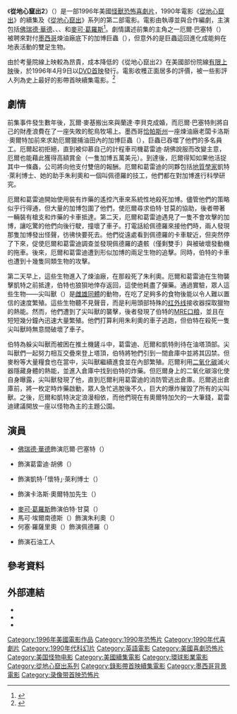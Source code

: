 {{noteTA
|T=zh-cn:异形魔怪2;zh-tw:從地心竄出2;zh-hk:深淵異形2;
|G1=Movie
|G2=Show
|1=zh-cn:异形魔怪2;zh-tw:從地心竄出2;zh-hk:深淵異形2;
}}
{{Infobox Film
| name           = 從地心竄出2
| original_name  = {{lang|en|''Tremors 2: Aftershocks''}}
| image          = Tremors 2.jpg
| caption        = 電影海報
| director       = {{le|S·S·威爾森|S. S. Wilson}}
| producer       = {{le|南希·羅伯茲 (製片人)|Nancy Roberts (producer)|南希·羅伯茲}}<br>{{le|克里斯多福·德法利亞|Christopher DeFaria}}
| writer         = S·S·威爾森<br>{{le|布蘭特·邁多可|Brent Maddock}}
| starring       = [[佛瑞德·華德|佛瑞德·華德]]<br>{{le|克里斯多佛·賈丁|Christopher Gartin}}<br>{{le|海倫·薛佛|Helen Shaver}}<br>{{le|馬克·圖伯特|Marcelo Tubert}}<br>[[麥可·葛羅斯|麥可·葛羅斯]]
| music          = {{le|傑·費格遜 (美國音樂家)|Jay Ferguson (American musician)|傑·費格遜}}
| cinematography = 維吉爾·L·哈珀（{{lang|en|Virgil L. Harper}}）
| editing        = {{le|鮑伯·杜西|Bob Ducsay}}
| studio         = [[環球影業|環球影業]]<br>{{le|踩踏娛樂|Stampede Entertainment}}
| distributor    = {{le|環球影業家庭娛樂|Universal Pictures Home Entertainment|MCA／環球家庭影碟}}
| released       = {{Film date|1996|4|9|美國}}
| runtime        = 100分鐘
| country        = 美國
| language       = 英語
| budget         = 400萬美元
| gross          =
| preceded_by    = 《[[從地心竄出|從地心竄出]]》
| followed_by    = 《[[從地心竄出3|從地心竄出3]]》
| cn_name        = 异形魔怪2
| hk_name        = 深淵異形2
| tw_name        = 從地心竄出2
}}

《'''從地心竄出2'''》（{{lang-en|''Tremors 2: Aftershocks''}}）是一部1996年美國[[怪獸電影|怪獸]][[恐怖片|恐怖]][[喜劇片|喜劇片]]，1990年電影《[[從地心竄出|從地心竄出]]》的續集及《[[從地心竄出系列|從地心竄出]]》系列的第二部電影。電影由{{le|S·S·威爾森|S. S. Wilson}}執導並與{{le|布蘭特·邁多可|Brent Maddock}}合作編劇，主演包括[[佛瑞德·華德|佛瑞德·華德]]、{{le|克里斯多佛·賈丁|Christopher Gartin}}、{{le|海倫·薛佛|Helen Shaver}}、{{le|馬克·圖伯特|Marcelo Tubert}}和[[麥可·葛羅斯|麥可·葛羅斯]]<ref name="DVDTalk">{{cite web|url=https://www.dvdtalk.com/reviews/2803/tremors-2-aftershocks/|title=Tremors 2: Aftershocks|work={{le|DVD Talk|DVD Talk}}|accessdate=2021-03-02|archive-date=2020-10-29|archive-url=https://web.archive.org/web/20201029163153/https://www.dvdtalk.com/reviews/2803/tremors-2-aftershocks/}}</ref>。劇情講述前集的主角之一厄爾·巴塞特（{{lang|en|Earl Bassett}}）被聘來對付[[墨西哥|墨西哥]]煉油廠底下的加博巨蟲（{{lang|en|Graboid}}），但意外的是巨蟲這回進化成能夠在地表活動的雙足生物。

由於考量院線上映較為昂貴，成本降低的《從地心竄出2》在美國部份院線[[有限上映|有限上映]]後，於1996年4月9日以[[DVD首映|DVD首映]]發行。電影收穫正面居多的評價，被一些影評人列為史上最好的影帶首映續集電影。<ref name="ScreenRant(2017-06-18)">{{cite web|url=https://screenrant.com/best-direct-to-video-dvd-sequels-actually-great/|title=16 Direct-To-Video Sequels That Are Actually Great|last=Hodges|first=Chris|work=[[Screen_Rant|Screen Rant]]|date=2017-06-18|accessdate=2021-03-02|archive-date=2022-03-09|archive-url=https://web.archive.org/web/20220309172015/https://screenrant.com/best-direct-to-video-dvd-sequels-actually-great/}}</ref>

== 劇情 ==
前集事件發生數年後，瓦爾·麥基搬出來與蘭達·李貝克成婚，而厄爾·巴塞特則將自己的財產浪費在了一座失敗的鴕鳥牧場上。墨西哥[[恰帕斯州|恰帕斯州]]一座煉油廠老闆卡洛斯·奧爾特加前來求助厄爾獵捕油田內的加博巨蟲（{{lang|en|Graboid}}），巨蟲已吞噬了他們的多名員工。厄爾起初拒絕，直到被仰慕自己的計程車司機葛雷迪·胡佛說服而改變主意，厄爾也能藉此獲得高額賞金（一隻加博五萬美元）。到達後，厄爾得知如果他活捉其中一條蟲，公司將向他支付雙倍的報酬。厄爾和葛雷迪的同夥包括[[地質學家|地質學家]]凱特·萊利博士、她的助手朱利奧和一個叫佩德羅的技工，他們都在對加博進行科學研究。

厄爾和葛雷迪開始使用裝有炸藥的遙控汽車來系統性地殺死加博。儘管他們的策略似乎行得通，但大量的加博包圍了他們，使厄爾尋求伯特·甘莫的協助，後者帶著一輛裝有槍支和炸藥的卡車抵達。第二天，厄爾和葛雷迪遇見了一隻不會攻擊的加博，讓吃驚的他們向後行駛，撞壞了車子。打電話給佩德羅來接他們時，兩人發現那隻加博發出怪聲，彷彿快要死去。他們從遠處看到佩德羅的卡車駛近，但突然停了下來，促使厄爾和葛雷迪調查並發現佩德羅的遺骸（僅剩雙手）與被破壞發動機的拖車。後來，厄爾和葛雷迪遭到形似加博的兩足生物的追擊。同時，伯特的卡車也遭到十幾隻同類生物的攻擊。

第二天早上，這些生物進入了煉油廠，在那殺死了朱利奧。厄爾和葛雷迪在生物襲擊凱特之前抵達，伯特也狼狽地倖存返回，這使他耗盡了彈藥。通過實驗，眾人這些生物——尖叫獸（{{lang|en|Shriekers}}）是[[雌雄同體|雌雄同體]]的動物，在吃了足夠多的食物後能以令人難以置信的速度繁殖。這些生物聽不見聲音，而是利用頭部特殊的[[红外线|红外线]]接收器探取獵物的熱能。然而，他們遭到了尖叫獸的襲擊，後者發現了伯特的[[MRE口粮|MRE口粮]]，並且在短短幾分鐘內迅速大量繁殖。他們打算利用朱利奧的車子逃跑，但伯特在殺死一隻尖叫獸時無意間破壞了車子。

伯特為躲尖叫獸而被困在推土機鏟斗中，葛雷迪、厄爾和凱特則待在油塔頂部。尖叫獸們一起努力相互交疊來登上塔頂，伯特將牠們引到一間倉庫中並將其囚禁。但麥粉等大量糧食也在當中，尖叫獸繼續進食並在內部繁殖。厄爾利用[[二氧化碳|二氧化碳]]滅火器隱藏身體的熱能，並進入倉庫中找到伯特的炸藥。但厄爾身上的二氧化碳溶化使自身曝露，尖叫獸發現了他，直到厄爾利用葛雷迪的消防管逃出倉庫。厄爾逃出倉庫前，將一枚定時炸藥啟動，眾人急忙逃脫後不久，巨大的爆炸摧毀了所有的尖叫獸。之後，厄爾和凱特決定浪漫相依，而他們現在有奧爾特加欠的一大筆錢，葛雷迪建議開放一座以怪物為主的主題公園。

== 演員 ==
* [[佛瑞德·華德|佛瑞德·華德]]飾演厄爾·巴塞特（{{lang|en|Earl Bassett}}）
* {{le|克里斯多佛·賈丁|Christopher Gartin}}飾演葛雷迪·胡佛（{{lang|en|Grady Hoover}}）
* {{le|海倫·薛佛|Helen Shaver}}飾演凱特·「懷特」·萊利博士（{{lang|en|Dr. Kate 'White' Reilly}}）
* {{le|馬克·圖伯特|Marcelo Tubert}}飾演卡洛斯·奧爾特加先生（{{lang|en|Sr. Carlos Ortega}}）
* [[麥可·葛羅斯|麥可·葛羅斯]]飾演伯特·甘莫（{{lang|en|Burt Gummer}}）
* 馬可·埃爾南德斯（{{lang|en|Marco Hernandez}}）飾演朱利奧（{{lang|en|Julio}}）
* 何塞·羅薩里奧（{{lang|en|José Rosario}}）飾演佩德羅（{{lang|en|Pedro}}）
* {{le|小湯瑪士·羅薩萊斯|Thomas Rosales Jr.}}飾演石油工人

== 參考資料 ==
{{reflist|30em}}

== 外部連結 ==
* {{imdb title|id=0114720}}
* {{rotten-tomatoes|tremors_2_aftershocks}}
* {{Allmovie title|154496}}

{{Tremors}}
{{DEFAULTSORT:Tremors 2: Aftershocks}}
[[Category:1996年美國電影作品|Category:1996年美國電影作品]]
[[Category:1990年恐怖片|Category:1990年恐怖片]]
[[Category:1990年代喜劇片|Category:1990年代喜劇片]]
[[Category:1990年代科幻片|Category:1990年代科幻片]]
[[Category:英語電影|Category:英語電影]]
[[Category:美國喜劇恐怖片|Category:美國喜劇恐怖片]]
[[Category:美国怪物电影|Category:美国怪物电影]]
[[Category:美國續集電影|Category:美國續集電影]]
[[Category:環球影業電影|Category:環球影業電影]]
[[Category:從地心竄出系列|Category:從地心竄出系列]]
[[Category:錄影帶首映續集電影|Category:錄影帶首映續集電影]]
[[Category:墨西哥背景電影|Category:墨西哥背景電影]]
[[Category:录像带首映恐怖片|Category:录像带首映恐怖片]]